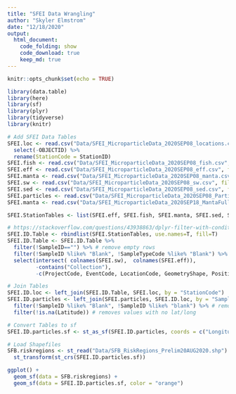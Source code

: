 ```yaml
---
title: "SFEI Data Wrangling"
author: "Skyler Elmstrom"
date: "12/18/2020"
output:
  html_document:
    code_folding: show
    code_download: true
    keep_md: true
---
```


```r
knitr::opts_chunk$set(echo = TRUE)
```


```r
library(data.table)
library(here)
library(sf)
library(plyr)
library(tidyverse)
library(knitr)
```

```r
# Add SFEI Data Tables
SFEI.loc <- read.csv("Data/SFEI_MicroparticleData_2020SEP08_locations.csv", fileEncoding="UTF-8-BOM") %>%
  select(-OBJECTID) %>%
  rename(StationCode = StationID)
SFEI.fish <- read.csv("Data/SFEI_MicroparticleData_2020SEP08_fish.csv", fileEncoding="UTF-8-BOM")
SFEI.eff <- read.csv("Data/SFEI_MicroparticleData_2020SEP08_eff.csv", fileEncoding="UTF-8-BOM")
SFEI.manta <- read.csv("Data/SFEI_MicroparticleData_2020SEP08_manta.csv", fileEncoding="UTF-8-BOM")
SFEI.sw <- read.csv("Data/SFEI_MicroparticleData_2020SEP08_sw.csv", fileEncoding="UTF-8-BOM")
SFEI.sed <- read.csv("Data/SFEI_MicroparticleData_2020SEP08_sed.csv", fileEncoding="UTF-8-BOM")
SFEI.particles <- read.csv("Data/SFEI_MicroparticleData_2020SEP08_Particles.csv", fileEncoding="UTF-8-BOM")
SFEI.manta <- read.csv("Data/SFEI_MicroparticleData_2020SEP18_MantaFullCoordinates.csv", fileEncoding="UTF-8-BOM")
```

```r
SFEI.StationTables <- list(SFEI.eff, SFEI.fish, SFEI.manta, SFEI.sed, SFEI.sw)

# https://stackoverflow.com/questions/43938863/dplyr-filter-with-condition-on-multiple-columns
SFEI.ID.Table <- rbindlist(SFEI.StationTables, use.names=T, fill=T)
SFEI.ID.Table <- SFEI.ID.Table %>%
  filter(!SampleID=="") %>% # remove empty rows
  filter(!SampleID %like% "Blank", !SampleTypeCode %like% "Blank") %>% # remove all blank rows
  select(intersect( colnames(SFEI.sw),  colnames(SFEI.eff)),
         -contains("Collection"),
         -c(ProjectCode, EventCode, LocationCode, GeometryShape, PositionWaterColumn, SampleTypeCode))

# Join Tables
SFEI.ID.loc <- left_join(SFEI.ID.Table, SFEI.loc, by = "StationCode")
SFEI.ID.particles <- left_join(SFEI.particles, SFEI.ID.loc, by = "SampleID") %>%
  filter(!SampleID %like% "Blank", !SampleID %like% "blank") %>% # remove all blank rows
  filter(!is.na(Latitude)) # removes values with no lat/long

# Convert Tables to sf
SFEI.ID.particles.sf <- st_as_sf(SFEI.ID.particles, coords = c("Longitude", "Latitude"), crs = "WGS84")

# Load Shapefiles
SFB.riskregions <- st_read("Data/SFB_RiskRegions_Prelim20AUG2020.shp") %>% # transforms shapefile CRS to WGS84 vs NAD83
  st_transform(st_crs(SFEI.ID.particles.sf))

ggplot() +
  geom_sf(data = SFB.riskregions) +
  geom_sf(data = SFEI.ID.particles.sf, color = "orange")
```



